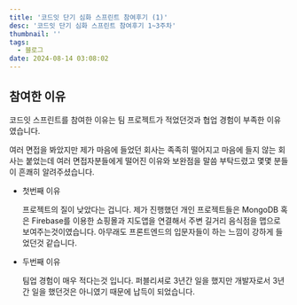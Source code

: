 ```yaml
---
title: '코드잇 단기 심화 스프린트 참여후기 (1)'
desc: '코드잇 단기 심화 스프린트 참여후기 1~3주차'
thumbnail: ''
tags:
  - 블로그
date: 2024-08-14 03:08:02
---
```


## 참여한 이유
코드잇 스프린트를 참여한 이유는 팀 프로젝트가 적었던것과 협업 경험이 부족한 이유 였습니다.

여러 면접을 봐았지만 제가 마음에 들었던 회사는 족족히 떨어지고 마음에 들지 않는 회사는 붙었는데
여러 면접자분들에게 떨어진 이유와 보완점을 말씀 부탁드렸고 몇몇 분들이 흔쾌히 알려주셨습니다.

- 첫번째 이유

  프로젝트의 질이 낮았다는 겁니다.
  제가 진행했던 개인 프로젝트들은 MongoDB 혹은 Firebase를 이용한 쇼핑몰과 지도앱을 연결해서 주변 길거리 음식점을 맵으로 보여주는것이였습니다.
  아무래도 프론트엔드의 입문자들이 하는 느낌이 강하게 들었던것 같습니다.
- 두번째 이유

  팀업 경험이 매우 적다는것 입니다. 퍼블리셔로 3년간 일을 했지만 개발자로서 3년간 일을 했던것은 아니였기 때문에 납득이 되었습니다.


